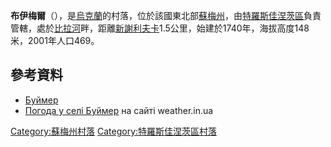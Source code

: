 {{coord|50|32|7|N|34|46|14|E|scale:100000|display=title}}

'''布伊梅爾'''（{{lang-uk|Буймер}}），是[[烏克蘭|烏克蘭]]的村落，位於該國東北部[[蘇梅州|蘇梅州]]，由[[特羅斯佳涅茨區|特羅斯佳涅茨區]]負責管轄，處於[[比拉河_(博羅姆利亞河支流)|比拉河]]畔，距離[[新謝利夫卡_(特羅斯佳涅茨區)|新謝利夫卡]]1.5公里，始建於1740年，海拔高度148米，2001年人口469。

==參考資料==
* [http://w1.c1.rada.gov.ua/pls/z7502/A005?rdat1=02.01.2012&rf7571=30302 Буймер]{{dead link|date=2017年12月 |bot=InternetArchiveBot |fix-attempted=yes }}
* [http://weather.in.ua/symskaja/2258 Погода у селі Буймер] {{Wayback|url=http://weather.in.ua/symskaja/2258 |date=20160913090128 }} на сайті weather.in.ua

{{DEFAULTSORT:Буймер}}
[[Category:蘇梅州村落|Category:蘇梅州村落]]
[[Category:特羅斯佳涅茨區村落|Category:特羅斯佳涅茨區村落]]


{{Sumy-geo-stub}}